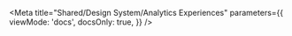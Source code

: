 


<Meta
  title="Shared/Design System/Analytics Experiences"
  parameters={{
    viewMode: 'docs',
    docsOnly: true,
  }}
/>

<Title>Analytics Experiences</Title>

<Description markdown={Development} />
